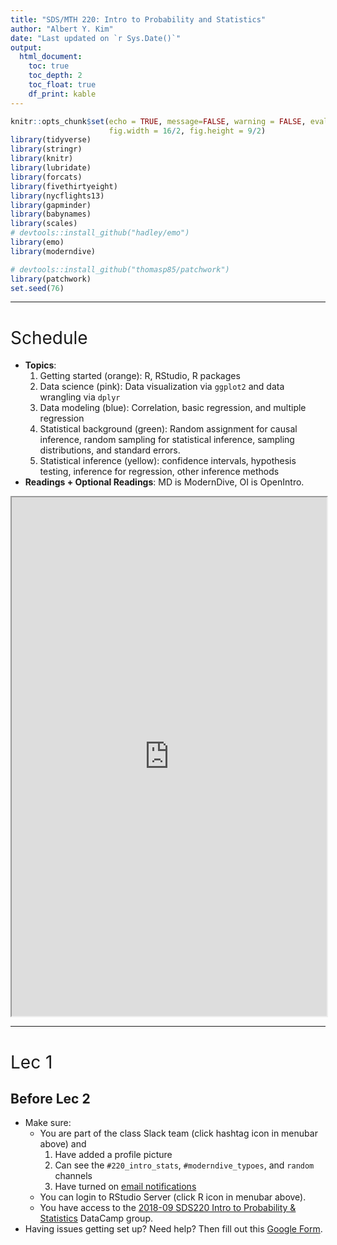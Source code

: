 ```yaml
---
title: "SDS/MTH 220: Intro to Probability and Statistics"
author: "Albert Y. Kim"
date: "Last updated on `r Sys.Date()`"
output:
  html_document:
    toc: true
    toc_depth: 2
    toc_float: true
    df_print: kable
---
```


<style>
h1{font-weight: 400;}
</style>

```r
knitr::opts_chunk$set(echo = TRUE, message=FALSE, warning = FALSE, eval=FALSE, 
                      fig.width = 16/2, fig.height = 9/2)
library(tidyverse)
library(stringr)
library(knitr)
library(lubridate)
library(forcats)
library(fivethirtyeight)
library(nycflights13)
library(gapminder)
library(babynames)
library(scales)
# devtools::install_github("hadley/emo")
library(emo)
library(moderndive)

# devtools::install_github("thomasp85/patchwork")
library(patchwork)
set.seed(76)
```
<style>
h1{font-weight: 400;}
</style>

***

# Schedule 

* **Topics**:
    1. Getting started (orange): R, RStudio, R packages
    1. Data science (pink): Data visualization via `ggplot2` and data wrangling via `dplyr`
    1. Data modeling (blue): Correlation, basic regression, and multiple regression
    1. Statistical background (green): Random assignment for causal inference, random sampling for statistical inference, sampling distributions, and standard errors. 
    1. Statistical inference (yellow): confidence intervals, hypothesis testing, inference for regression, other inference methods
* **Readings + Optional Readings**: MD is ModernDive, OI is OpenIntro.

<iframe src="https://docs.google.com/spreadsheets/d/e/2PACX-1vQM-5FVt5BKJZsfElEV19NwD2MXGgSVUfGLB7dUoD0MbCU6Dkzqx66UMxbgqMaiS6H8CP8numV5Xaf-/pubhtml?gid=1373353942&single=true&amp;widget=true&amp;headers=false" width="100%" height="830"></iframe>





***

# Lec 1

## Before Lec 2

* Make sure:
    + You are part of the class Slack team (click hashtag icon in menubar above) and 
        1. Have added a profile picture
        1. Can see the `#220_intro_stats`, `#moderndive_typoes`, and `random` channels
        1. Have turned on [email notifications](https://get.slack.help/hc/en-us/articles/201355156-Guide-to-Slack-notifications-#email-notifications){target="_blank"}
    + You can login to RStudio Server (click R icon in menubar above).
    + You have access to the [2018-09 SDS220 Intro to Probability & Statistics](https://www.datacamp.com/enterprise/2018-09-sds220-intro-to-probability-statistics){target="_blank"} DataCamp group.
* Having issues getting set up? Need help? Then fill out this [Google Form](https://docs.google.com/forms/d/e/1FAIpQLSehdLkV7PPj2_ghaHROdqb4fRCdJDv0ksDLoMw95WpPnfxzqQ/viewform){target="_blank"}.


<!--


# Lec 5.11 + Final Exam Notes

## Final Exam

**Dates/times**: 

* Time/place listed [here](https://www.amherst.edu/system/files/media/Spring%25202018%2520Final%2520Exam%2520by%2520Course_1.pdf). 
* Midterm review Wed 5/2 7:30pm in Merrill 4.
    a) Go over [practice exam](static/Midterm-III.pdf). Note:
          + No solutions will be posted as I do not have a digital copy. 
          + This was a non-cummulative "third midterm" and not a cummulative final exam; expect your final to be longer.
    b) Go over past problem sets.
    c) Any questions you may have; if possible Slack them to me in advance.
* Office hours in SMudd 208
    a) Reading week: Thurs 5/3 2:30pm-5:30pm
    a) Finals week: Mon 5/7 1pm-5pm 
* Study center drop-in hours in Merrill 300B.
    a) Reading week:
        1. Sun 4/29 8pm-9pm
        1. Mon 4/30 7pm-9pm
        1. Tues 5/1 7pm-9pm
        1. Wed 5/2 7pm-9pm
        1. Thurs 5/3 8pm-9pm
    a) Finals week:
        1. Sun 5/6 7pm-9pm
        1. Mon 5/7 7pm-9pm


**Topics**:

* Please bring:
    a) A calculator (cell phone calculators not allowed). If you do not have access to one please Slack me. 
    a) (Optional) A single 3 x 5 inch double-sided index card "cheatsheet" with your name on it. You'll be submitting these with your final exam.
* Cummulative:
    + All lectures: Lec 1.1 thru Lec 5.11
    + All problem sets, both R and written components, including PS13 posted below.
* Use your class notes as your roadmap:
    a) They summarize what’s been covered in ModernDive + SDM and emphasize tricky ideas.
    b) They point to extra material on course webpage. 
* Questions involving basic pseudocode as seen in Lec 2.9 below on available seat miles may be asked.


## A/B Testing as a two-sample test

Recall the [results](static/africa/africa.html) of the "How many countries are there in Africa?" A/B test from Lec 4.3 where we randomly primed 

* Roughly half the students with "Are there less than 14 countries in Africa?"
* Roughly half the students with "Are there more than 94 countries in Africa?"

```r
africa <- read_csv("https://rudeboybert.github.io/STAT135/static/africa/africa.csv") %>% 
  select(group, number_of_countries)
head(africa)
ggplot(africa, aes(x = group, y = number_of_countries)) +
  geom_boxplot() +
  labs(x = "Priming statement", y = "Guessed number of countries in Africa",
       title = "Effects of priming on guessed number of countries in Africa")
```

**Analysis approach 1: Regression**

```r
africa_regression <- lm(number_of_countries ~ group, data = africa)
get_regression_table(africa_regression)
```


**Analysis approach 2: Two-sample t-test**

```r
t.test(number_of_countries ~ group, data = africa)
```




***



# Problem set 13 {#PS13}

## Overview

* Assigned Tuesday 4/25, **but you will not submit it**. Solutions to be posted during reading week.
* Only written component
* Learning goals:
    1. Inference for means: confidence intervals and hypothesis testing
    1. ANOVA
    1. Two-sample inference
    
## 1. Written component {#PS13_written}

1. Exercise 20.7 on home sales (page 540). For part a), assume all conditions are met since the sample size $n=36$ is "large enough."
1. Exercise 20.24 on parking
1. Exercise 20.38 on saving gas. Assume since the sample size $n=50$ is large, we can use the standard normal $z$-curve to compute $p$-values and not the $t$-distribution.
1. Exercise 26.1 on popcorn (page 774). Skip part ~~c)~~ b) and d); do parts a) and c) where the p-value is 0.00037. 
1. Exercise 26.5 on baking yeast. Skip part c)
1. Exercise 22.28 on graduation (page 618). Skip part a)


## 1. Written component solutions {#PS13_written_solutions}

Solutions <a target="_blank" class="page-link" href="static/PS/PS13_written_solutions.pdf">`PS13_written_solutions.pdf`</a>


***



# Lec 5.10

## Previous basic regression

Recall from ModernDive Chapter 6.2.2 we saw simple regression with one categorical explanatory variable:

* $y$: Life expectancy
* $x$: Continent (categorical with Africa set as baseline)

```r
library(ggplot2)
library(dplyr)
library(gapminder)
library(moderndive)

# Wrangle data:
gapminder2007 <- gapminder %>%
  filter(year == 2007) %>% 
  select(country, continent, lifeExp, gdpPercap)

# Exploratory data analysis:
ggplot(gapminder2007, aes(x = continent, y = lifeExp)) +
  geom_boxplot() +
  labs(x = "Continent", y = "Life expectancy", title = "Fig 1: Life expectancy by continent") 

# Fit regression
lifeExp_model <- lm(lifeExp ~ continent, data = gapminder2007)
get_regression_table(lifeExp_model)
```

For Americas, Asia, Europe, and Oceania, since all four 95% confidence intervals for the "bump" in the intercept relative to the baseline group Africa **do not** contain 0, this is suggestive that all four continents have significantly higher life expectancies than Africa. 

## Goal of ANOVA

Look at the above boxplot. Keeping in mind that while the solid black lines inside the boxes represent medians and not means, what ANOVA answers is: are the mean life expectancies of the 5 continents the same or is at least one of them different?

## ANOVA table

Here we have $k=5$ groups (each being a continent) and $n = 142$ observations (each being a country in 2007). Let's generate the ANOVA table by applying the `anova()` function to our saved model in `lifeExp_model`.

```r
anova(lifeExp_model)
```
```r
# anova(lifeExp_model) %>% 
#   broom::tidy(na.rm=TRUE) %>% 
#   mutate_if(is.numeric, round, digits = 4)
```

|term      |  df|     sumsq|    meansq| statistic| p.value|
|:---------|---:|---------:|---------:|---------:|-------:|
|continent |   4| 13060.676| 3265.1691|    59.714|       0|
|Residuals | 137|  7491.177|   54.6801|          |        |

The "null distribution" is the $F$ distribution with degrees of freedom

* $df_1 = k-1 = 5-1 = 4$
* $df_2 = n-k-1 = 142-4-1 = 137$

```r
dat <- data_frame(
  x = seq(0, 60, length = 1000) ,
  F = df(x, df1 = 4, df2 = 137)
)
ggplot(data=dat, aes(x=x)) + 
  geom_polygon(aes(y=F), fill="red", alpha=0.6) + 
  labs(x = "F", y = "density", title = "Fig 2: Null distribution of F test statistic") +
  geom_vline(xintercept = 59.714)
```

You can create a similar plot using `xpf()` (similarly to the `xpnorm()` function we used before when the null distribution is normal):

```r
library(mosaic)
xpf(59.714, df1 = 4, df2 = 137)
```



***



# Lec 5.8

On using p-values vs confidence intervals

* [Psychology journal bans papers containing p-values](https://www.nature.com/news/psychology-journal-bans-p-values-1.17001) "because the statistics were too often used to support lower-quality research."
* The [American Statistical Association](https://www.nature.com/news/statisticians-issue-warning-over-misuse-of-p-values-1.19503) put out a statement advising researchers to "avoid drawing scientific conclusions or making policy decisions based on p-values alone."



***


# Problem set 12 {#PS12}

## Overview

* Assigned Wednesday 4/18, due Tuesday 4/24.
* Only written component
* Learning goals: Practice inference for regression


## 1. Written component {#PS12_written}

1. Exercise 19.24 (page 515) on educated mothers. You can skip part b)
1. Exercise 25.1 (page 718) on graduation
1. ~~Exercise 25.3 on graduation~~ Skip.
1. Exercise 25.7 on graduation
1. Exercise 25.11 on graduation
1. Exercise 25.13 on graduation
1. Exercise 25.17 on graduation
1. Exercise 25.22 on house prices. Skip part c)
1. Exercise 25.24 on second home
1. Part VI Review Exercises 42 (page 742) on Old Faithful. Skip parts e) and f)
1. Revisit the solutions to PS08 R Markdown component <a target="_blank" class="page-link" href="static/PS/PS08_solutions.html">`PS08_solutions.html`</a>
    a) Recompute by hand the 95% confidence interval for the population slope for `log10_sqft_living` [0.399, 0.980] as we did in Lec 5.7
    a) Using $\alpha=0.01$ conduct a hypothesis test for the "condition 5" row. State your conclusion using both statistical and non-statistical language.


## 1. Written component solutions {#PS12_written_solutions}

Solutions <a target="_blank" class="page-link" href="static/PS/PS12_written_solutions.pdf">`PS12_written_solutions.pdf`</a>


***




# Problem set 11 {#PS11}

## Overview

* Assigned Wednesday 4/11, due Tuesday 4/17.
* Two components:
    1. Written component: To be handed in on paper at the start of lecture; no email submissions will be accepted.
    1. Central Limit Theorem quiz component. You'll have a quiz at the start of lecture on Tuesday 4/17. 



## 1. Written component {#PS11_written}

Note SDM is the textbook Stats: Data and Models 4th edition. 

1. SDM Exercise 18.15 on confidence intervals (p.490)
1. SDM Exercise 18.16 on confidence intervals
1. SDM Exercise 19.2 on being psychic (p.512)
1. SDM Exercise 19.4 on being psychic
1. SDM Exercise 19.7 on being psychic
1. SDM Exercise 19.9 on bad medicine


## 1. Written component solutions {#PS11_written_solutions}

Solutions <a target="_blank" class="page-link" href="static/PS/PS11_written_solutions.pdf">`PS11_written_solutions.pdf`</a>


## 2. Quiz component

<center>
<iframe width="533" height="300" src="https://www.youtube.com/embed/jvoxEYmQHNM" frameborder="0" allow="autoplay; encrypted-media" allowfullscreen></iframe>
</center>

<br>

Watch the above video on the Central Limit Theorem before lecture on Tuesday 4/17. At the start of lecture, you will have a brief quiz worth one tenth of your engagement grade (thus 1% overall).

## 2. Quiz component solutions


**Question 1**: The Central Limit Theorem guarantees what?



* **The averages of samples have approximately normal distributions**. In other words, the sampling distribution of $\overline{x}$ is Normal
* **As sample size gets bigger, the distribution of averages get more normal and narrower**. In other words, as $n \longrightarrow\infty$ the sampling distribution of $\overline{x}$ will more and more ressemble a perfect normal curve AND it gets narrower i.e. the spread shrinks i.e. the standard error gets smaller. 

<center>
<img src="static/images/CLT.png" alt="Drawing" style="height: 300px;"/>
</center>

<br>

**Question 2** For the Central Limit Theorem to "work," the population distribution from which you extract the samples to compute the sample averages should be normal as well.
    + a) TRUE or FALSE
    + b) What example is used in the video? Be specific about the nature of the distribution.

FALSE. For example, say we draw samples of size $n$ from the population distribution of dragon wing-spans, which everyone knows is bimodal. Even if this population distribution of individual dragon wing-spans isn't normal, the sampling distribution of $\overline{x}$ based on samples of size $n$ will still be normal.

<center>
<img src="static/images/dragon.png" alt="Drawing" style="height: 300px;"/>
</center>

<br>


***





# Lec 5.4

"Replicable" random values. Copy the following into a scratchpad and run the following code portions individually:

```r
# Run this
sample(1:10)

# Then this
sample(1:10)

# Then this
sample(1:10)

# Note how the results are different, due randomness. Now run this:
set.seed(76)
sample(1:10)

# Then this:
set.seed(76)
sample(1:10)

# Then this. Because the seed is different, the results are different:
set.seed(79)
sample(1:10)
```

We see that if we set the seed value, we get "replicable" randomness. Pick any number you like as the seed value. For example, [76 is a favorite number of mine](http://www.macleans.ca/wp-content/uploads/2014/05/MAC21_SUBBAN_CAROUSEL.jpg). 






***






# Problem set 10 {#PS10}

## Overview

* Assigned Friday 4/6, due Tuesday 4/10.
* Two components:
    1. R Markdown component: Submit both your `PS10_FirstName_LastName.Rmd` and `PS10_FirstName_LastName.html` files on [DropBox](https://www.dropbox.com/request/1pkgPo0nUdwSC00C1l1s) by 9am.
    1. Written component: To be handed in on paper at the start of lecture; no email submissions will be accepted.
* Learning goals:
    1. Inferring about an unknown population proportion $p$ using a confidence interval centered around the sample proportion: $\widehat{p} \pm \text{MoE}$:
    1. Generalizing the in-class "simulation of the sampling distribution"
        + From what we did in class: Estimating the population proportion red $p$ in the sampling bowl using the sample proportion $\widehat{p}$ based on a sample from the shovel with $n=50$ slots (both tactile and virtual samples).
        + To a new scenario: Estimating the population mean age $\mu$ in a sack of pennies using the sample mean $\overline{x}$ based on a sampled handful of $n=50$ pennies (only virtual samples).

<center>
<img src="static/images/sampling2.jpg" alt="Drawing" style="height: 200px;"/>
<img src="static/images/left_arrow.png" alt="Drawing" style="width: 50px;"/> 
<img src="static/images/sack_of_pennies.jpg" alt="Drawing" style="height: 200px;"/>
</center>

<br>

## 1. R Markdown component {#PS10_code}

1. **Hints**:
    1. Knit the problem set once before starting and read over the HTML file first.
    1. I *highly* recommend `View()`ing all data frames in your console as you go, but remember that you cannot include `View()` code in your `.Rmd` file.
1. Download the following R Markdown template file, upload it to RStudio Server and rename it to reflect your name: <a href="static/PS/PS10_FirstName_LastName.Rmd" download>`PS10_FirstName_LastName.Rmd`</a>
1. Complete the problems in the `.Rmd` file and make sure your file knits.
1. Export the **both** these files and submit using this [DropBox](https://www.dropbox.com/request/1pkgPo0nUdwSC00C1l1s) link
    + `PS10_FirstName_LastName.Rmd`
    + `PS10_FirstName_LastName.html`


## 1. R Markdown component solutions {#PS10_code_solutions}

* HTML file of solutions <a target="_blank" class="page-link" href="static/PS/PS10_solutions.html">`PS10_solutions.html`</a>
* `.Rmd` R Markdown source file of solutions <a href="static/PS/PS10_solutions.Rmd" download>`PS10_solutions.Rmd`</a>


## 2. Written component {#PS10_written}

Note SDM is the textbook Stats: Data and Models 4th edition. 


1. SDM Exercise 17.11 on market research (p.464).
1. SDM Exercise 17.20 on M&M parts b) and c) only
1. SDM Exercise 18.2 on "How's life?" (p.488)
1. SDM Exercise 18.6 on "How's life?". Hint:

```{eval=FALSE}
library(mosaic)
xqnorm(0.975, mean = 0, sd = 1)
```


## 1. Written component solutions {#PS10_written_solutions}

Solutions <a target="_blank" class="page-link" href="static/PS/PS10_written_solutions.pdf">`PS10_written_solutions.pdf`</a>





***




# Lec 5.1 + Midterm II Notes

## Midterm II

**Admin**: 

* Extra office hours this Wednesday 4/4 3:30pm-5:15pm in SMudd 208.
* If you require special accommodations, please fill out this [Google Form](https://docs.google.com/forms/d/e/1FAIpQLScaOVK9tlj4RvIffCxsjU6Dbo48teh3bhXwudeqlqsgE695eQ/viewform) by Tuesday at 5pm. 
* Midterm review tomorrow Tue 4/3 7pm-8pm in Merrill Science 4.
    a) Go over [practice midterm](static/Midterm-II.pdf). Note:
          + No solutions will be posted as I do not have a digital copy. 
          + The midterm last semester only covered modeling, there were no questions on statistical background (the green topics in the spreadsheet above.)
    b) Go over past problem sets
    c) Any questions you may have; if possible Slack them to me in advance.

**Topics**:

* Midterm covers
    + Lectures 3.1-4.6 (blue and green topics in schedule)
    + PS06-PS09.
* Use your class notes as your roadmap:
    a) They summarize what’s been covered in ModernDive + SDM and emphasize tricky ideas.
    b) They point to extra material on course webpage. 
* While you might need to understand given code, you will not be asked to directly write fully-functioning code. I might however ask you to write pseudocode as seen in Lec 2.9 on available seat miles.






***




# Lec 4.6

Recall:

* **Accuracy** relates to "how on target are we?" In other words, is the sampling distribution for the 1000 values of $\widehat{p}$ centered at the true population proportion $p$? 
* **Precision** relates to "how consistent are we?" or "how much do our estimates vary?" In other words, what is the spread of the sampling distribution for the 1000 values of $\widehat{p}$ as quantified by the standard deviation, which in this special case is called the standard error?  

<center>
<img src="static/images/accuracy_vs_precision.png" alt="Drawing" style="width: 500px;"/>
</center>






***





# Problem set 9 {#PS09}

## Overview

* Assigned Wed 3/28, due Tuesday 4/3
* Only one component:
    1. Written component: To be handed in on paper at the start of lecture; no email submissions will be accepted.
* Learning goals:
    1. Think about bias, random sampling, observational studies and random assignment for designed experiments. 
    1. Study the normal distribution

## 1. Written component {#PS09_written}

Note SDM is the textbook Stats: Data and Models 4th edition.

1. SDM Exercise 11.8 on Satisfactory satisfaction samples (p.314)
1. SDM Exercise 11.18 on social life. Questions are listed at the end of Exercise 11.16; do parts a), b), d), e), f), g)
1. SDM Exercise 12.2 on E-commerce (p.336)
1. SDM Exercise 12.20 on honesty
1. SDM Exercise 12.22 on vitamin B12. Questions are listed just before Exercise 12.21.
1. SDM Exercise 12.24 on insomnia. Questions are listed just before Exercise 12.21.
1. SDM Exercise 12.30 on greyhounds. Questions are listed just before Exercise 12.21.
1. SDM Exercise 5.2 on Mensa (p.134)
1. SDM Exercise 5.8 on IQ
    + Part a) is asking you to draw the normal curve and fill in the areas like on p.122
    + Hint: You can use the `xpnorm()` function from the `mosaic` package we saw in Lec 4.4 to verify your answers.
1. SDM Exercise 5.18 on Checkup
1. SDM Exercise 5.42 on Customer database
1. SDM Exercise 5.46 on IQ. Hint: In the `mosaic` package:
    + `xpnorm()` takes as input an `x` value and returns the proportion of the area of the normal curve on either side of `x`
    + `xqnorm()` does the reverse. It takes as input as desired proportion of the area of the normal curve and returns the `x` value


## 1. Written component solutions {#PS09_written_solutions}

Solutions <a target="_blank" class="page-link" href="static/PS/PS09_written_solutions.pdf">`PS09_written_solutions.pdf`</a>



***



# Lec 4.4

Interactive [Shiny app](https://www.datacamp.com/courses/building-web-applications-in-r-with-shiny) on Normal Distributions, in particular sliders to vary the orange normal curve's

1. mean $\mu$ i.e. center
1. standard deviation $\sigma$ i.e. spread

<center>
<a target="_blank" href="https://beta.rstudioconnect.com/connect/#/apps/3408/"><img src="static/images/normal_distribution.png" title="Normal distribution" width="600"/></a>
</center>





***


# Lec 4.3

* "Number of countries in Africa" results to be posted [here](static/africa/africa.html)
* [Google Form](https://docs.google.com/forms/d/e/1FAIpQLSfiA4RBXFupeaKs6cZ0yQDCGqkC4EsHR9jSvC7QyMpar-Mgew/viewform) to enter in sampling exercise data from today. 






***




# Lec 4.2

How Facebook makes [$100 million a day](http://www.adweek.com/digital/facebook-raked-in-9-16-billion-in-ad-revenue-in-the-second-quarter-of-2017/) (based on 2017 2nd quarter results):

1. [Split testing](https://www.facebook.com/business/help/1738164643098669), in particular the:
    + The video
    + "How split testing works" bullet points
1. From this [additional page](https://www.facebook.com/business/news/optimize-your-ads-with-split-testing), consider this image:

<center>
<img src="https://scontent.fbed1-2.fna.fbcdn.net/v/t39.2365-6/16781172_1889071008003422_7487644975081979904_n.gif?_nc_cat=0&oh=766bdf6ed3179016603380781a2e1d25&oe=5B31AA0B" alt="Drawing" style="width: 600px;"/>
</center>





***






# Problem set 8 {#PS08}

## Overview

* Assigned Tuesday 3/20, due Tuesday 3/27
* ~~Three~~ Two components: 
    1. R Markdown component: Submit **both** your `PS08_FirstName_LastName.Rmd` and `PS08_FirstName_LastName.html` files on [DropBox](https://www.dropbox.com/request/MzWcOGVIArEMCLpAZSgp) by 9am.
    1. Netflix "Black Mirror" quiz component. You'll have a quiz at the start of lecture on Tuesday 3/27. 
    1. ~~Written component~~ No written component this week. 
* Learning goals: Wrap up multiple regression.



## 1. R Markdown component {#PS08_code}

1. **Do this first!** Run the following line of code in your console to update 
the moderndive package to the latest [development version](https://github.com/moderndive/moderndive): `devtools::install_github("moderndive/moderndive")`
1. Download the following R Markdown template file, upload it to RStudio Server and rename it to reflect your name: <a href="static/PS/PS08_FirstName_LastName.Rmd" download>`PS08_FirstName_LastName.Rmd`</a>
1. **Do this first before editing the `.Rmd` file!**: Knit the file once and read over the questions first.
1. Complete the problems in the `.Rmd` file and make sure your file knits. If you are having trouble "knitting" your document, before asking for help, see if one of these [6 fixes](https://docs.google.com/document/d/1P7IyZ4On9OlrCOhygFxjC7XhQqyw8OludwChz-uFd_o/) work. In my experience, these fixes cover 90% of "knitting" errors.
1. Export the **both** these files and submit using this [DropBox](https://www.dropbox.com/request/MzWcOGVIArEMCLpAZSgp) link
    + `PS08_FirstName_LastName.Rmd`
    + `PS08_FirstName_LastName.html`


## 1. R Markdown component solutions {#PS08_code_solutions}

* HTML file of solutions <a target="_blank" class="page-link" href="static/PS/PS08_solutions.html">`PS08_solutions.html`</a>
* `.Rmd` R Markdown source file of solutions <a href="static/PS/PS08_solutions.Rmd" download>`PS08_solutions.Rmd`</a>


## 2. Quiz component

<center>
<img src="static/images/hang_the_dj.png" alt="Drawing" style="width: 400px;"/>
</center>

<br>

Watch Netflix -> Black Mirror -> Season 4 -> Episode 4 "Hang the DJ" (about 51 minutes) before lecture on Tuesday 3/27. At the start of lecture, you will have a brief quiz worth one tenth of your engagement grade (thus 1% overall). Note, if you are uncomfortable watching sexually explicit scenes and would rather skip them, they occur at:

1. 15:10 - 16:32
1. 22:02 - 22:29
1. 24:46 - 24:53
1. 42:19 - 43:09

I encourage you to watch with your classmates! If you do not have access to Netflix please complete this [Google Form](https://docs.google.com/forms/d/e/1FAIpQLSdjU-zorD6vvl8IG0v-cKgGyfPfLCx3gNu_H0ZK9Ip2OE-SXw/viewform) by Thursday March 3/22 5pm. 




***




# Lec 4.1

**First scenario**: A doctor goes over medical records and finds that individuals who sleep with their shoes on tend to wake up with headaches. Does sleeping with your shoes on cause you to get a headache?

<center>
<img src="static/images/shoes.jpg" alt="Drawing" style="width: 300px;"/> 
<img src="static/images/left_arrow.png" alt="Drawing" style="width: 50px;"/> 
<img src="static/images/headache.jpg" alt="Drawing" style="width: 300px;"/>
</center>

<br>

**Other scenarios**:

1. You look at income data and find that individuals with more years of
education, in particular a college degree, tend to also have higher earnings.
Does college cause indivivuals to have higher earnings?
1. You look at the annual income of all Middlebury College faculty and find that
those faculty who identify as female tend to earn less than those who identify
as male. Does being female cause faculty to earn less than males at Middlebury?
1. You look at health records data and find that those individuals who take
multivitamins daily tend to be in better health. Do multivitamins cause better
health?



***





# Problem set 7 {#PS07}

## Overview

* Assigned Wednesday 3/7, due Tuesday 3/20 (after break)
* Three components: Two required and one optional
    1. R Markdown component: Submit **both** your `PS07_FirstName_LastName.Rmd` and `PS07_FirstName_LastName.html` files on [DropBox](https://www.dropbox.com/request/sZ1Nr8nrB1hocMchWVKG) by 9am.
    1. Written component: To be handed in on paper at the start of lecture; no email submissions will be accepted.
    1. **Optional**: DataCamp component.
* Learning goals:
    1. Basic regression with a categorical explanatory variable
    1. Starting multiple regression questions
    1. Unpacking hate crime occurrence in the US; extending on [Problem Set 02](#PS02)
* Hints:
    1. If you are having trouble "knitting" your document, before asking for help, see if one of these [6 fixes](https://docs.google.com/document/d/1P7IyZ4On9OlrCOhygFxjC7XhQqyw8OludwChz-uFd_o/) work. In my experience, these fixes cover 90% of "knitting" errors.



## 1. R Markdown component {#PS07_code}

1. Download the following R Markdown template file, upload it to RStudio Server and rename it to reflect your name: <a href="static/PS/PS07_FirstName_LastName.Rmd" download>`PS07_FirstName_LastName.Rmd`</a>
1. Complete the problems in the `.Rmd` file and make sure your file knits.
1. Export the **both** these files and submit using this [DropBox](https://www.dropbox.com/request/sZ1Nr8nrB1hocMchWVKG) link
    + `PS07_FirstName_LastName.Rmd`
    + `PS07_FirstName_LastName.html`
1. You should see the following confirmation screen:
<center>
<img src="static/images/confirmation.png" alt="Drawing" style="width: 400px;"/>
</center>



## 1. R Markdown component solutions {#PS07_code_solutions}

* HTML file of solutions <a target="_blank" class="page-link" href="static/PS/PS07_solutions.html">`PS07_solutions.html`</a>
* `.Rmd` R Markdown source file of solutions <a href="static/PS/PS07_solutions.Rmd" download>`PS07_solutions.Rmd`</a>



## 2. Written component {#PS07_written}

Note SDM is the textbook Stats: Data and Models 4th edition.

1. SDM Exercise 28.2 on candy sales (p.838)
1. SDM Exercise 28.4 on movie profits
1. SDM Exercise 28.12 more interpretations
1. SDM Exercise 28.14 parts a) and c) on Scottish hill races
1. SDM Exercise 28.20 parts a) and b) on GPA and SAT's


## 2. Written component solutions {#PS07_written_solutions}

Solutions <a target="_blank" class="page-link" href="static/PS/PS07_written_solutions.pdf">`PS07_written_solutions.pdf`</a>


## 3. Optional: DataCamp component

This week's DataCamp course [Multiple and Logistic Regression](https://www.datacamp.com/courses/multiple-and-logistic-regression) is **optional**. If you would like:

1. Another perspective on the same material we are learning, I recommend you in particular watch the videos.
1. More practice coding, I recommend you in particular go over the coding exercises.

Login to DataCamp, in the top navbar click Groups -> STAT/MATH 135 ... -> My Assignments -> 3 newly listed chapters:

1. Parallel slopes
1. Evaluating and extending parallel slopes model
1. Multiple Regression



***



# Lec 3.7

In ModernDive 7.2, we'll be modeling

* $y$ outcome variable teaching score
* Explantory variables:
    + $x_1$: numerical variable age
    + $x_2$: categorical (in this case binary) variable gender

but using two approaches:

1. ModernDive 7.2.2: Parallel slopes model
1. ModernDive 7.2.3: Interaction model


```r
load(url("http://www.openintro.org/stat/data/evals.RData"))
evals <- evals %>%
  select(score, age, gender)

coeff <- lm(score ~ age + gender, data = evals) %>% 
  coef() %>%
  as.numeric()
slopes <- evals %>%
  group_by(gender) %>%
  summarise(min = min(age), max = max(age)) %>%
  mutate(intercept = coeff[1]) %>%
  mutate(intercept = ifelse(gender == "male", intercept + coeff[3], intercept)) %>%
  gather(point, age, -c(gender, intercept)) %>%
  mutate(y_hat = intercept + age * coeff[2])

set.seed(76)
p1 <- ggplot(evals, aes(x = age, y = score, col = gender)) +
  geom_jitter(alpha = 0.3) +
  labs(x = "Age", y = "Teaching Score", color = "Gender", title = "Fig 7.5: Parallel slopes model") +
  geom_line(data = slopes, aes(y = y_hat), size = 1) + 
  theme(legend.position="none")

set.seed(76)
p2 <- ggplot(evals, aes(x = age, y = score, col = gender)) +
  geom_jitter(alpha = 0.3) +
  labs(x = "Age", y = "Teaching Score", color = "Gender", title = "Fig 7.4: Interaction model") +
  geom_smooth(method = "lm", se = FALSE)
p1 + p2 #+ plot_layout(nrow = 1, widths = c(15, 16))
```



***



# Lec 3.6

**Midterm I Question 4.b)** Both the following plots show the relationship between life expectancy and GDP per
capita in 2007 in the `gapminder` data, but the right one has GDP per capita (USD) on the x-axis on a $\log10$-scale using `scale_x_log10()`. Thus:

* Left plot: the white grid lines on the x-axis denote **additive** differences of $+10000$ 
* Right plot: the white grid lines on the x-axis denote **multiplicative** differences of $\times 10$

```r
gapminder2007 <- gapminder %>% 
  filter(year == 2007)

# Simple plot -------------------------------------------------------------
base <- ggplot(gapminder2007, aes(x = gdpPercap, y = lifeExp, col = continent, size = pop)) + 
  geom_point() + 
  labs(
    y = "Life expectancy (years)", 
    color = "Continent", size = "Population"
  ) +
  theme(legend.position="none", panel.grid.minor = element_blank())
  
p1 <- base +
  labs(x = "GDP per capita", title = "Regular x-axis") +
  scale_x_continuous(labels = scales::dollar_format())
p2 <- base +
  labs(x = "GDP per capita (log-scale)", title = "log10 x-axis") + 
  scale_x_log10(breaks = c(100, 1000, 10000, 100000), limits = c(NA, 10^5), labels = scales::dollar_format())
p1 + p2
```


**Midterm I Question 5.f)** Counterexample. Both these datasets have 11 values and the same quartiles as Nashville (32K, 60K, and 100K), but have different proportions greater than 80K:

```r
data_frame(
  data1 = c(16, 17, 32, 33, 54, 60, 61, 62, NA, NA, 100, 110, 115),
  data2 = c(16, 17, 32, 33, 54, 60, NA, NA, 98, 99, 100, 110, 115)
) %>% 
  t() %>% kable()
```

| Dataset    |   |   |  |   |   |   |   |   |   |   |  |    |    |
|:-----|--:|--:|--:|--:|--:|--:|--:|--:|--:|--:|---:|---:|---:|
|Data 1 | 16| 17| **32** | 33| 54| **60**| 61| 62| | | **100**| 110| 115|
|Data 2 | 16| 17| **32** | 33| 54| **60**| | | 98| 99| **100**| 110| 115|



***



# Problem set 6 {#PS06}

## Overview

* Assigned Wednesday 2/28, due Tuesday 3/6
* Three components: Two required and one optional
    1. R Markdown component: Submit **both** your `PS06_FirstName_LastName.Rmd` and `PS06_FirstName_LastName.html` files on [DropBox](https://www.dropbox.com/request/DBiehQ87zY8GQrdrxYRh) by 9am.
    1. Written component: To be handed in on paper at the start of lecture; no email submissions will be accepted.
    1. **Optional**: DataCamp component.
* Learning goals:
    1. Baby's first regression in R.
    1. Interpreting regression.
* Hints:
    1. It's best to knit your `.Rmd` file early and knit often, so that you can catch errors early.
    1. If you are having trouble "knitting" your document, before asking for help, see if one of these [6 fixes](https://docs.google.com/document/d/1P7IyZ4On9OlrCOhygFxjC7XhQqyw8OludwChz-uFd_o/) work. In my experience, these fixes cover 90% of "knitting" errors.



## 1. R Markdown component {#PS06_code}

1. Download the following R Markdown template file, upload it to RStudio Server and rename it to reflect your name: <a href="static/PS/PS06_FirstName_LastName.Rmd" download>`PS06_FirstName_LastName.Rmd`</a>
1. Complete the problems in the `.Rmd` file and make sure your file knits.
1. Export the **both** these files and submit using this [DropBox](https://www.dropbox.com/request/DBiehQ87zY8GQrdrxYRh) link
    + `PS06_FirstName_LastName.Rmd`
    + `PS06_FirstName_LastName.html`
1. You should see the following confirmation screen:
<center>
<img src="static/images/confirmation.png" alt="Drawing" style="width: 400px;"/>
</center>


## 1. R Markdown component solutions {#PS06_code_solutions}

* HTML file of solutions <a target="_blank" class="page-link" href="static/PS/PS06_solutions.html">`PS06_solutions.html`</a>
* `.Rmd` R Markdown source file of solutions <a href="static/PS/PS06_solutions.Rmd" download>`PS06_solutions.Rmd`</a>


## 2. Written component {#PS06_written}

Note SDM is the textbook Stats: Data and Models 4th edition.

1. Read ModernDive 6.3.3 and answer this question: the "best-fitting" regression line is "best" in that it minimizes what?
1. SDM Exercise 7.16 on engine size (p.207)
1. SDM Exercise 7.18 on engine size
1. SDM Exercise 7.20 on engine size
1. SDM Exercise 7.42 on roller coasters
1. SDM Exercise 7.58 parts b) and c) on wildfires
1. SDM Exercise 8.12 on cell phones (p.238)
1. SDM Exercise 8.36 on marriage age parts b)-d)


## 2. Written component solutions {#PS06_written_solutions}

Solutions <a target="_blank" class="page-link" href="static/PS/PS06_written_solutions.pdf">`PS06_written_solutions.pdf`</a>


## 3. Optional: DataCamp component

This week's DataCamp course [Correlation and Regression](https://www.datacamp.com/courses/correlation-and-regression) is **optional**. If you would like:

1. Another perspective on the same material we are learning, I recommend you in particular watch the videos.
1. More practice coding, I recommend you in particular go over the coding exercises.

Login to DataCamp, in the top navbar click Groups -> STAT/MATH 135 ... -> My Assignments -> 4 newly listed chapters:

1. Correlation and Regression: Visualizing two variables
1. Correlation and Regression: Correlation
1. Correlation and Regression: Simple linear regression
1. Correlation and Regression: Interpreting regression models





***



# Problem set 5 {#PS05}

## Overview

* Assigned Tuesday 2/20, due Tuesday 2/27
* Two components:
    1. Google Form component: Fill out this [Google Form](https://docs.google.com/forms/d/e/1FAIpQLSc_Hlq6V3vVet6kadmQTaKGvi-BafuXC2rqbx_qu5JzPihnFA/viewform) with what you thought were the 2-3 most salient differences between the male and female StitchFix "style guide" quizzes. 
    1. R Markdown component: Submit your `PS05_FirstName_LastName.Rmd` file (not the `PS05_FirstName_LastName.html` file) on [DropBox](https://www.dropbox.com/request/K99L914qvbBW6b6kOey3) by 9am; no submissions will be accepted after 9am. In the outside chance there is a problem with the DropBox link, Slack direct message me your problem set before 9am. 
* Learning goals:
    1. Shorter problem set for you to get used to working in RMarkdown.
    1. More practice data wrangling.
    1. Start thinking of modeling an outcome variable in terms of "input" explanatory/predictor variables.
* Hints:
    1. For any data wrangling exercises, I highly suggest you write out the *pseudocode* first, as we did in Lec 2.9 in the "available seat miles" exercise.
    1. It's best to knit your `.Rmd` file early and knit often, so that you can catch errors early.
    1. If you are having trouble "knitting" your document, before asking for help, see if one of these [6 fixes](https://docs.google.com/document/d/1P7IyZ4On9OlrCOhygFxjC7XhQqyw8OludwChz-uFd_o/) work. In my experience, these fixes cover 90% of "knitting" errors.
    1. Do not spin your wheels! I **highly** recommend you allow yourself enough time to come to office hours and/or drop-in center hours on Monday in case you get stuck not being able to Knit. 


## 1. Google Form component

1. Read the following article on [StitchFix](https://fashionista.com/2018/01/katrina-lake-stitch-fix)
1. Watch the following video:  
<center><a href="http://abcnews.go.com/Lifestyle/clothing-box-services-stitch-fix-wantable-dia/story?id=49794347">
<img border="0" alt="GMA" src="static/images/GMA.png" width="600">
</a>
</center>   
1. Go to [StitchFix](https://www.stitchfix.com/) -> Select your (binary) gender -> Complete the "style guide" quiz. If you would rather not use your own email, copy and paste a temporary email from <https://www.tempmailaddress.com/>.
1. Logout of StitchFix, create a new account using a different email, and repeat the above steps but for the *opposite gender* than the one you selected.
1. In this [Google Form](https://docs.google.com/forms/d/e/1FAIpQLSc_Hlq6V3vVet6kadmQTaKGvi-BafuXC2rqbx_qu5JzPihnFA/viewform), note what you feel are the 2-3 most salient differences between the "style guide" quiz for men and for women. 


## 2. R Markdown component {#PS05_code}

1. Download the following R Markdown template file, upload it to RStudio Server and rename it to reflect your name: <a href="static/PS/PS05_FirstName_LastName.Rmd" download>`PS05_FirstName_LastName.Rmd`</a>
1. Complete the problems in the `.Rmd` file and make sure your file knits.
1. Export the file `PS05_FirstName_LastName.Rmd` to your computer (not the `PS05_FirstName_LastName.html` file) and submit it using this [DropBox](https://www.dropbox.com/request/K99L914qvbBW6b6kOey3) link.


## 2. R Markdown component solutions {#PS05_code_solutions}

* HTML file of solutions <a target="_blank" class="page-link" href="static/PS/PS05_solutions.html">`PS05_solutions.html`</a>
* `.Rmd` R Markdown source file of solutions <a href="static/PS/PS05_solutions.Rmd" download>`PS05_solutions.Rmd`</a>



***



# Lec 3.1 + Midterm I Notes

## Midterm I

**Admin**: 

* Extra office hours this Wednesday 2/21 in SMudd 208 4:30-6:30.
* If you require special accommodations, please fill out this [Google Form](https://docs.google.com/forms/d/e/1FAIpQLSdqbXFb25j_FUFK95sC6sHyBbyxqQKmA2nRHO35L34rYE-q7g/viewform) by Tuesday at 5pm. 
* Midterm review tomorrow 7pm Merrill Science 4
    a) Go over [practice midterm](static/Midterm-I.pdf). Skip Q3.
    b) Any questions you may have; if possible Slack them to me in advance.

**Topics**:

* Midterm covers Lectures 1.1-2.9 (Orange and pink topics in schedule) & PS01-PS04.
* Use your class notes as your roadmap:
    a) They summarize what’s been covered in ModernDive and emphasize tricky ideas.
    b) They point to extra material on course webpage below. 
* While you might need to understand given code, you will not be asked to directly write fully-functioning code. I might however ask you to write pseudocode as seen in Lec 2.9 on available seat miles.

## R Markdown

1. First, change RStudio default configurations:
    a) Go to RStudio menu bar -> Tools -> Global Options... -> R Markdown
    a) Uncheck box next to "Show output inline for all R Markdown Documents"
1. Second, create a new R Markdown `.Rmd` file and "Knit" it.
    a) Go to RStudio menu bar -> File -> New File -> R Markdown -> Set Title to "testing". A file `testing.Rmd` should show up.
    a) Click the arrow next to "Knit" -> "Knit to HTML" -> Save as "testing". An HTML (webpage) should pop up; you may need to disable your browser's pop-up blocker.


***


# Lec 2.9

## In-class data wrangling exercise

**Note**: This is a bit harder than what will be expected of you in this course,
but it is a nice all-encompassing and real example.

1. Run the starter code below to view the data frame of interest for today. (Note `joins` are not a required topic in this class; if you're still interested in learning how to join two datasets, read the optional [ModernDive Section 5.8](https://moderndive.github.io/moderndive_book/5-wrangling.html#joins).)
1. In groups of 2-3 sketch out the steps on the board to wrangle out a data frame of the [available seat miles](https://en.wikipedia.org/wiki/Available_seat_miles) for each airline in 2013 in descending order. Available seat miles is a measure of airline capacity.

**Hints**:

1. Take a close look at the data at your disposal in `View(flights_plus)`.
1. Sketch out what your end goal is roughly going to look like and then fill in all steps in between. This way you won't confuse *what* you are trying to do (the algorithm) with *how* you are going to do it (writing code). 
1. Recall the 5 main verbs (5MV) for data wrangling we've seen so far:
    a) `filter()` rows
    a) `summarize()` many values to one using a summary statistic function like `mean()`, `median()`, etc.
    a) `group_by()` to add grouping meta-data
    a) `mutate()` existing variables to create new ones
    a) `arrange()` the rows of a data frame in order of one of the variables
    a) Extra: `select()` specific columns (i.e. variables) of your dataset.

**Starter Code**:

```r
library(dplyr)
library(nycflights13)
# Don't worry if you don't fully understand what's going on here.
flights_plus <- flights %>% 
  left_join(planes, by = "tailnum") %>% 
  rename(year = year.x, year_manufactured = year.y) %>% 
  left_join(airlines, by = "carrier") %>% 
  filter(!is.na(seats))
View(flights_plus)
```

## Quick Solutions

Based on the pseudocode we wrote in class:

```r
flights_plus %>% 
  filter(year == 2013) %>% 
  select(name, seats, distance) %>% 
  mutate(flight_ASM = seats * distance) %>% 
  group_by(name) %>% 
  summarize(total_ASM = sum(flight_ASM)) %>% 
  arrange(desc(total_ASM))
```
```r
flights_plus <- flights %>% 
  left_join(planes, by = "tailnum") %>% 
  rename(year = year.x, year_manufactured = year.y) %>% 
  left_join(airlines, by = "carrier") %>% 
  filter(!is.na(seats))

flights_plus %>% 
  filter(year == 2013) %>% 
  select(name, seats, distance) %>% 
  mutate(flight_ASM = seats * distance) %>% 
  group_by(name) %>% 
  summarize(total_ASM = sum(flight_ASM)) %>% 
  arrange(desc(total_ASM))
```

## Detailed Solutions

First, let's keep only the rows and variables we're interested in. This allows us to spend less mental energy looking at the data since we've eliminated all rows and columns we don't need. Note however since we only had 2013 flights to begin with, the `filter(year == 2013)` was not actually necessary.

```r
flights_plus %>%
  filter(year == 2013) %>%
  select(name, seats, distance)
```
```r
flights_plus %>%
  filter(year == 2013) %>%
  select(name, seats, distance) %>% 
  print()
```

Let's calculate on each individual flight's available seat miles and save this in a variable `flight_ASM`. Notice how there are still `nrow(flights_plus) %>% comma()` rows in the resulting data frame, one for each flight:

```r
flights_plus %>%
  filter(year == 2013) %>%
  select(name, seats, distance) %>%
  mutate(flight_ASM = seats * distance)
```
```r
flights_plus %>%
  filter(year == 2013) %>%
  select(name, seats, distance) %>%
  mutate(flight_ASM = seats * distance) %>% 
  print()
```


Now let's add grouping structure "meta-data". Note the `Groups: name [16]` meta-data at the top of the data frame output indicating that the rows are grouped by `name` of which there are 16 possible values (one for each carrier). Also note that the data has not changed, we still have `nrow(flights_plus) %>% comma()` rows: 

```r
flights_plus %>%
  filter(year == 2013) %>%
  select(name, seats, distance) %>%
  mutate(flight_ASM = seats * distance) %>%
  group_by(name)
```
```r
flights_plus %>%
  filter(year == 2013) %>%
  select(name, seats, distance) %>%
  mutate(flight_ASM = seats * distance) %>%
  group_by(name) %>% 
  print()
```

Let's now `summarize()` each group by using the `sum()` function. We now only have 16 rows, one for each carrier: 

```r
flights_plus %>%
  filter(year == 2013) %>%
  select(name, seats, distance) %>%
  mutate(flight_ASM = seats * distance) %>%
  group_by(name) %>%
  summarize(total_ASM = sum(flight_ASM))
```
```r
flights_plus %>%
  filter(year == 2013) %>%
  select(name, seats, distance) %>%
  mutate(flight_ASM = seats * distance) %>%
  group_by(name) %>%
  summarize(total_ASM = sum(flight_ASM)) %>% 
  print()
```

And finally, `arrange()` in `desc`ending order of `total_ASM`:

```r
flights_plus %>%
  filter(year == 2013) %>%
  select(name, seats, distance) %>%
  mutate(flight_ASM = seats * distance) %>%
  group_by(name) %>%
  summarize(total_ASM = sum(flight_ASM)) %>%
  arrange(desc(total_ASM))
```
```r
flights_plus %>%
  filter(year == 2013) %>%
  select(name, seats, distance) %>%
  mutate(flight_ASM = seats * distance) %>%
  group_by(name) %>%
  summarize(total_ASM = sum(flight_ASM)) %>%
  arrange(desc(total_ASM)) %>% 
  print()
```

***

# Lec 2.8

Baby names trend analysis:

<center><a target="_blank" href="https://beta.rstudioconnect.com/connect/#/apps/3275/"><img src="static/images/babynames.png" title="Baby names trend analysis" width="600"/></a></center>


***


# Problem set 4 {#PS04}

## Overview

* Assigned Tuesday 2/13, due Tuesday 2/20
* Three components:
    1. DataCamp: Due at 9am. Two chapters and a feedback survey.
    1. Written component: To be handed in on paper at the start of lecture; no email submissions will be accepted.
    1. Code component: Due on [DropBox](https://www.dropbox.com/request/ExSvsgvFXpzT5uVyQnGw) at 9am; no submissions will be accepted after 9am. In the outside chance there is a problem with the DropBox link, Slack direct message me your problem set before 9am. 
* Learning goals:
    1. Practice, practice, practice data wrangling.
* Hints:
    1. Coding component: Read Chapter 5 in ModernDive and complete the DataCamp portion first, then do the coding component. In particular the new Subsection 5.5.1 on `group_by()` more than one variable. 
    1. Coding component: Sketch out your "algorithm" on paper first and only then start coding, just as we did in the in-class exercise for Lec 2.9 involving available seat miles. 
    1. DataCamp: We've seen one way to add a title is to add a `labs(title = "TITLE TEXT")` layer to a plot. A second way to add a `+ ggtitle("TITLE TEXT")` layer to a plot

## 1. DataCamp

1. Login to DataCamp, in the top navbar click Groups -> STAT/MATH 135 ... -> My Assignments -> Complete the 2 newly listed chapters:
    a) Introduction to the Tidyverse: Grouping and summarizing (do this one first)
    b) Introduction to the Tidyverse: Types of visualizations
2. After you're done the above, fill out this [Feedback Survey](https://docs.google.com/forms/d/e/1FAIpQLSc2mJ7ByrRQdZHbRvcFZ2C19LJsFQOH2Z-pLwMu-WQpxyboAw/viewform) on the "Introduction to the Tidyverse" DataCamp courses from PS03 and PS04, comparing them to the "Intro to R" and "Intermediate R" DataCamp courses from PS01 and PS02.


## 2. Written component {#PS04_written}

First, read the following links to get an idea of the context of the datasets you'll work with in the code component.

* FiveThirtyEight: [The Most Common Unisex Names In America: Is Yours One Of Them?](https://fivethirtyeight.com/features/there-are-922-unisex-names-in-america-is-yours-one-of-them/)
* FiveThirtyEight: [How to Tell Someone’s Age When All You Know Is Her Name](https://fivethirtyeight.com/features/how-to-tell-someones-age-when-all-you-know-is-her-name/)

Then answer the following questions, some of which will require you to complete the coding component below:

* Question 1: Babynames
    a) What makes a name "unisex" according to 538's definition?
    a) In the "How to Tell Someone’s Age When All You Know Is Her Name" article, the Figure "Median Ages for Males with the 25 Most Common Names" involves 25 instances of a) <u>&nbsp;&nbsp;&nbsp;&nbsp;&nbsp;&nbsp;&nbsp;&nbsp;&nbsp;&nbsp;&nbsp;&nbsp;&nbsp;&nbsp;&nbsp;</u> (a graphic we've seen in class) but each without the b) <u>&nbsp;&nbsp;&nbsp;&nbsp;&nbsp;&nbsp;&nbsp;&nbsp;&nbsp;&nbsp;&nbsp;&nbsp;&nbsp;&nbsp;&nbsp;</u>. What are a) and b)?
    a) In the "How to Tell Someone’s Age When All You Know Is Her Name" article, consider the names in the Figure "Youngest Male Names". Which name has the largest spread (i.e. variation) in age? Compute by hand a previously seen *summary statistic* of this spread based on based on the values in this figure. In other words, you don't need to use the `babynames` dataset, rather just read off approximate values from graphics.  
    a) Repeat the above for the names in the Figure "Youngest Female Names" 


## 2. Written component solutions {#PS04_written_solutions}

* Question 1: Babynames
    a) If at least one third of babies with that name were female and at least one third of babies with that name were male. 
    a) These were 25 instances of a) boxplots without the b) whiskers.
    a) "Oliver" has the largest gap between the 25th and 75th percentile of about 2.5 years and 35 years respectively. In other words, 25% of Olivers are younger than about 2.5 years while 25% of Olivers are older than about 35 years old. A measure of spread we've seen based on these two values is the *interquartile range*, or the difference of the 3rd and 1st quartile, of 35-2.5=32.5 years. **What does this all mean?** You'll encounter a lot of both really young, and a lot of older Olivers. On the other hand, Jaydens will tend to be of similar age. 
    a) "Ella" has the largest gap between the 25th and 75th percentile of about 5 years and 55 years respectively. In other words, 25% of Ellas are younger than 5 years while 25% of Ellas are older than about 55 years old. The *interquartile range* is 55 - 5 = 50 years, a much larger spread than the Olivers! **What does this all mean?** There is even more variation, or differences, in ages in Ellas than Olivers!

## 3. Code component {#PS04_code}

* Follow the same procedure as in the [PS02 code component](#PS02_code) to create, save, and submit a `PS04_YourFirstName_YourLastName.R` scratch pad. 
* Submit using this [DropBox](https://www.dropbox.com/request/ExSvsgvFXpzT5uVyQnGw) link.
* Please note that all questions in the coding component can be answered by copying/pasting/tweaking exisiting code in ModernDive:
    + Find something similar to what you want in ModernDive.
    + Copy and paste the code that made this plot in `PS04_YourFirstName_YourLastName.R`.
    + Tweak the code to match what you want.


```r
# Name: WRITE YOUR NAME HERE
# Collaboration: INDICATE WHO YOU COLLABORATED WITH FOR THIS PROBLEM SET

# Load all necessary packages:
library(ggplot2)
library(dplyr)
library(fivethirtyeight)
library(babynames)

# Question 1 --------------------------------------------------------------
# Let's load the evals data from PS03 and View() it
load(url("http://www.openintro.org/stat/data/evals.RData"))
evals <- as_data_frame(evals)
View(evals)

# a) In PS03 -> Coding Component -> Q1.c), you created a boxplot comparing
# teaching scores between men and women. Copy/paste/tweak a data wrangling
# example in ModernDive Chapter 5 to compute the two medians in these plots
# exactly.


# b) In PS03 -> Coding Component -> Q1.d), you created a boxplot comparing
# teaching scores between men and women but this time faceted by ethnicity.
# Copy/paste/tweak a data wrangling example in ModernDive Chapter 5 to compute
# these four medians exactly in these plots exactly and arrange them in
# descending order.



# Question 2 --------------------------------------------------------------
# Let's View() the bechdel dataset from PS03 from the fivethirtyeight package
View(bechdel)

# a) In PS03 -> Coding Component -> Q2 you created a visualization that shows
# the distribution of the variable clean_test, which is the result of the
# bechdel test for each movie. Copy/paste/tweak a data wrangling example in
# ModernDive Chapter 5 to output a data frame showing the counts of movies for
# each of the 5 levels i.e. outcomes of the bechdel test.



# Question 3 --------------------------------------------------------------
# Let's View() the babynames dataset from the babynames package
View(babynames)

# Read the help file associated with this dataset to get a sense of the
# variables included:
?babynames

# a) Create a time series plot comparing the number (not percentage for now) of
# male babies born with the name from PS04 -> Written Component -> Q1.c). You'll
# need to copy/paste/tweak code from both ModernDive Chapter 3 (data
# visualization) and 5 (data wrangling) to achieve this.

# b) Create a time series plot comparing the number of female babies born with
# the name from PS04 -> Written Component -> Q1.d). You'll need to
# copy/paste/tweak code from both ModernDive Chapter 3 (data visualization) and
# 5 (data wrangling) to achieve this.

# c) Create a time series plot comparing the number of babies born with one of
# the "unisex" names from the fivethirtyeight articles for each year but making
# sure to distinguish between the sexes. There is more than one way to do this.
# You'll need to copy/paste/tweak code from both ModernDive Chapter 3 (data
# visualization) and 5 (data wrangling) to achieve this.

```


## 3. Code component solutions {#PS04_code_solutions}

Load all necessary packages:

```r
library(ggplot2)
library(dplyr)
library(fivethirtyeight)
library(babynames)
```

### Question 1

**a) Compute median teaching scores exactly**

```r
# Load evals data
load(url("http://www.openintro.org/stat/data/evals.RData"))
evals <- as_data_frame(evals)

evals %>%
  group_by(gender) %>% 
  summarize(median = median(score))

evals %>%
  group_by(gender, ethnicity) %>% 
  summarize(median = median(score)) %>% 
  arrange(desc(median))
```

These values are the values of the solid horizontal lines of the boxplots from PS03 -> coding component -> Q1.c) and d):

```r
ggplot(data = evals, mapping = aes(x = gender, y = score)) +
  labs(x = "Gender", y = "Teaching score", title = "Teaching scores at UT Austin by gender") +
  geom_boxplot()
ggplot(data = evals, mapping = aes(x = gender, y = score)) +
  labs(x = "Gender", y = "Teaching score", title = "Teaching scores at UT Austin by gender and ethnicity") +
  geom_boxplot() +
  facet_wrap(~ethnicity)
```



### Question 2

**a) Showing the counts of movies for each of the 5 levels i.e. outcomes of the bechdel test.**

All we are doing here is explicitly computing the height of the bars of the following barplot from PS03 -> coding component -> Q2:

```r
ggplot(data = bechdel, mapping = aes(x = clean_test)) +
  geom_bar() +
  labs(x = "Bechdel test result", y = "Count", title = "Bechdel test results")
```

```r
bechdel %>% 
  group_by(clean_test) %>% 
  summarize(count = n())
```


### Question 3

**a) Time series plot of males named "Oliver"** 

```r
olivers <- babynames %>% 
  filter(sex == "M", name == "Oliver")

ggplot(data = olivers, mapping = aes(x = year, y = n)) +
  geom_line() +
  labs(x = "Year", y = "Number of births", title = "Number of male Olivers born in the US")
```

Some notes:

* After a bump in the 1920's, Oliver is back in style and trending! Keep in mind we are only showing counts and thus the US population size is not incorporated in this plot. 
* We're only interested in the males, so we need to `filter`. If we left the females in, the plot would have a weird zig-zaggy shape because of all the small counts of females named Oliver. Could these be data entry errors?
* In the filter below we could've also done `filter(sex == "M" & name == "Oliver")`, or also `filter(sex == "M") %>% filter(name == "Oliver")`


**b) Time series plot of females named "Ella"**

```r
ellas <- babynames %>% 
  filter(sex == "F", name == "Ella")

ggplot(data = ellas, mapping = aes(x = year, y = n)) +
  geom_line() +
  labs(x = "Year", y = "Number of births", title = "Number of female Ellas born in the US")
```

* After a bump in the 1920's, Ella was trending up until about 2010, but now is on the decline! Keep in mind we are only showing counts and thus the US population size is not incorporated in this plot. 
* We're only interested in the females, so we need to `filter`. If we left the males in, the plot would have a weird zig-zaggy shape because of all the small counts of males named Ella. Could these be data entry errors?


**c) Time series plot of a unisex names distinguishing between sexes.** Let's focus on Rileys. Here are two ways: one with the color aesthetic the other with facets. Which do you prefer?

```r
rileys <- babynames %>% 
  filter(name == "Riley")

ggplot(data = rileys, mapping = aes(x = year, y = n, color = sex)) +
  geom_line() +
  labs(x = "Year", y = "Number of births", title = "Number of Rileys born in the US (using color)")

ggplot(data = rileys, mapping = aes(x = year, y = n)) +
  geom_line() +
  labs(x = "Year", y = "Number of births", title = "Number of Rileys born in the US (using facets)") +
  facet_wrap(~sex)
```

Note this approach is preferred to creating to entirely separate plots based on two separate `ggplot()` functions, as the above two plots ensure that both the x and y axes are on the same scale. See below: the y-axis range is different, making it harder to compare the two time series plots.

```r
female_rileys <- babynames %>% 
  filter(sex == "F", name == "Riley")
male_rileys <- babynames %>% 
  filter(sex == "M", name == "Riley")

p1 <- ggplot(data = female_rileys, mapping = aes(x = year, y = n)) +
  geom_line() +
  labs(x = "Year", y = "Number of births", title = "Number of female Rileys born in the US")

p2 <- ggplot(data = male_rileys, mapping = aes(x = year, y = n)) +
  geom_line() +
  labs(x = "Year", y = "Number of births", title = "Number of male Rileys born in the US")

p1 + p2
```




*** 



# Lec 2.7

Baby's first R Markdown report exercise. More on Tuesday 2/20. 

1. Download `Term_Project_Proposal.Rmd` from Course Webpage -> Term Project -> Section 2.3
1. Upload to RStudio Server
1. Click the "Knit" button. A webpage should pop-up. If not, you may need to disable your pop-up blocker in your browser.
1. Click on the blue "Publish" button
1. Create a new account on RPubs.com
1. Set the page's:
    + Title: testing
    + Description: testing
    + Slug (i.e. webpage URL address): testing
1. A webpage that you can share should show in your browser


***



# Lec 2.6

How to import an Excel file into R:

* Download this Excel [file](static/substrate_inhibition.xlsx)
* If you are using RStudio Server (Cloud version): upload
* In the Files panel -> click on the file -> Import dataset...
* Click on Import (bottom right)


***



# Problem set 3 {#PS03}

## Overview

* Assigned Wednesday 2/7, due Tuesday 2/13
* Three components:
    1. DataCamp: Due at 9am. Your completion of the courses will be logged automatically by DataCamp.
    1. Written component: To be handed in on paper at the start of lecture; no email submissions will be accepted.
    1. Code component: Due on [DropBox](https://www.dropbox.com/request/kIBCruttXQbqrCu0VhzO) at 9am; no submissions will be accepted after 9am. In the outside chance there is a problem with the DropBox link, Slack direct message me your problem set before 9am. 
* Learning goals:
    1. DataCamp: Gentle introduction to topics from Chapter 5 on "data wrangling", a less sinister sounding term for "data manipulation".
    1. More practice with data visualization. In particular histograms, boxplots, and barplots.


## 1. DataCamp

Login to DataCamp, in the top navbar click Groups -> STAT/MATH 135 ... -> My Assignments -> Complete the 2 newly listed chapters in this order:
  
1. Introduction to the Tidyverse: Data wrangling (do this one first)
1. Introduction to the Tidyverse: Data visualization


## 2. Written component {#PS03_written}

First, read the following links to get an idea of the context of the datasets you'll work with in the code component. After all: *numbers are numbers, but data has context.*

* [Teacher evaluations at the University of Texas Austin](https://www.openintro.org/stat/data/index.php?data=evals)
* FiveThirtyEight: [The Dollar-And-Cents Case Against Hollywood’s Exclusion of Women](https://fivethirtyeight.com/features/the-dollar-and-cents-case-against-hollywoods-exclusion-of-women/)
* FiveThirtyEight: [Dear Mona Followup: Where Do People Drink The Most Beer, Wine And Spirits?](https://fivethirtyeight.com/features/dear-mona-followup-where-do-people-drink-the-most-beer-wine-and-spirits/)

Then answer the following questions:

* Question 1: Teacher evaluations
    a) What does the variable `bty_avg` in the `evals` data set represent and how is it computed?
    a) Assuming men and women are of equal teaching ability, based on your visualizations below give an approximate numerical value of a "gender penalty" that women instructors pay on their teaching evaluation scores. This values doesn't have to be precise; just eye-ball it.
    a) Say we have four demographic groups of professors: female minorities, male minorities, female non-minorities, and male non-minorities. Rank them from lowest to highest in terms of their median teaching scores.
* Question 2: Bechdel test
    a) What is the purpose of the Bechdel test?
    a) What are the five possible outcomes of the Bechdel test?
    a) Based on your visualization, about what proportion of the $n$ = 1794 movies included in the dataset "passed" the bechdel test?
* Question 3: Drinks
    a) What is the source of the drinks data?
    a) What proportion of US alcohol servings consumption is beer?
    a) Among these three countries, what proportion of wine servings are consumed by the French?
    a) **Bonus**: Based on your visualization below, you should see a relationship between the categorical variables country and alcohol type: for each alcohol type, different countries consume them at different levels. Or put differently, for each alcohol type, the relative amount consumed depends on which country we are considering. Now say instead hypothetically that consumption was *independent* of country. Sketch out by hand what the barplot below would now look like. 


## 2. Written component solutions {#PS03_written_solutions}

* Question 1: Teacher evaluations
    a) It is the average beauty rating of an instructor based on a panel of 6 students' evaluations saved in the variables `bty_f1lower`, `bty_f1upper`, `bty_f2upper`, `bty_m1lower`, `bty_m1upper`, `bty_m2upper` in the `evals` data frame.
    a) Using the figure from Q1.c) from the coding component below, one example of a numerical "gender penalty" would be the difference in medians of about 4.3-4.1 = 0.2 points out of 5.
    a) Using the figure from Q1.d) from the coding component belows and the "eyeball test", from lowest to highest: female minorities, male minorities, and the male and female non-minorities are about the same. 
* Question 2: Bechdel test
    a) A rough metric to evaluate female representation in a movie.
    a) The outcomes form a hierarchy from lowest to highest:
        + There are at least two named women.
        + They talk to each other.
        + They talk to each other about something other than a male character.
        + Some end of difficult to classify; these are lumped in as "dubious".
    a) If you leave out the "dubious" counts, then 800/1794 = 0.4459 = 44.59%. For such a non-strict test of female representation, a little less than half!
* Question 3: Drinks
    a) World Health Organization
    a) 249/(249+158+84) = 0.507 = 50.7%, the highest of these three countries.
    a) 370/(370+195+84) = 0.570 = 57.0%, very much as one would expect.
    a) **Bonus**: 

Let's compute the total consumed for each alcohol type and then the average across the 3 countries:

```r
# load(url("https://rudeboybert.github.io/STAT135/static/PS/drinks_subset.RData"))
load("static/PS/drinks_subset.RData")
drinks_subset %>% 
  group_by(type) %>% 
  mutate(total = sum(servings), avg = round(total/3, 2)) %>% 
  kable()
drinks_subset %>% 
  group_by(type) %>% 
  mutate(avg = mean(servings)) %>% 
  ungroup() %>% 
  ggplot(mapping = aes(x=type, y=avg, fill=country)) +
  geom_col(position = "dodge") +
  labs(x = "Alcohol type", y = "Number of servings", title = "(Hypothetical) Alcohol consumption in USA, France, and UK")
```


## 3. Code component {#PS03_code}

* Follow the same procedure as in the [PS02 code component](#PS02_code) to create, save, and submit a `PS03_YourFirstName_YourLastName.R` scratch pad. 
* Submit using this [DropBox](https://www.dropbox.com/request/kIBCruttXQbqrCu0VhzO) link.
* Please note that all questions in the coding component can be answered by copying/pasting/tweaking exisiting code in ModernDive:
    + Find a similar looking plot to the one you want in ModernDive.
    + Copy and paste the code that made this plot in `PS03_YourFirstName_YourLastName.R`.
    + Tweak the code to match what you want.


```r
# Name: WRITE YOUR NAME HERE
# Collaboration: INDICATE WHO YOU COLLABORATED WITH FOR THIS PROBLEM SET

# Load all necessary packages:
library(ggplot2)
library(dplyr)
library(fivethirtyeight)

# Question 1 --------------------------------------------------------------
# Let's load the evals data from the web and View() it
load(url("http://www.openintro.org/stat/data/evals.RData"))
evals <- as_data_frame(evals)
View(evals)

# a) Visualize the distribution of the numerical variable score, which is the
# teaching score. Have the bin widths be 0.25 teaching score units.
# Do this below:

# b) Now show the same histogram as above, but for men and women separately.
# Do this below:

# c) Now compare teaching scores between men and women using a boxplot.
# Do this below:

# d) Now facet the above boxplot by teacher ethnicity.
# Do this below:


# Question 2 --------------------------------------------------------------
# Let's View() the bechdel dataset from the fivethirtyeight package
View(bechdel)

# Read the help file associated with this dataset to get a sense of the
# variables included:
?bechdel

# Create a visualization that shows the distribution of the variable clean_test,
# which is the result of the bechdel test for each movie.
# Do this below:


# Question 3 --------------------------------------------------------------
# Let's View() the drinks dataset from the fivethirtyeight package
View(drinks)

# Read the help file associated with this dataset to get a sense of the
# variables included:
?drinks

# We're going to consider a slightly modified and simplied version of this data
# in the drinks_subset data frame. Let's load the drinks_subset data from the
# web and View() it
load(url("https://rudeboybert.github.io/STAT135/static/PS/drinks_subset.RData"))
View(drinks_subset)

# Create "dodged" barplot that visualizes the distribution of the categorical
# variables type and country at the same time, where the bar colors
# represent the country.
# Do this below:

```

**Hint**: your visulization for Question 3 should look something like this, but with
the heights of the bars reflecting the true serving counts in `drinks_subset`. Here all the
heights are set to fake values of 100.

```r
drinks_subset <- drinks %>%
  filter(country %in% c("USA", "France", "United Kingdom")) %>%
  gather(type, servings, -c(country, total_litres_of_pure_alcohol)) %>%
  select(-total_litres_of_pure_alcohol) %>%
  mutate(type = str_sub(type, end = - (nchar("_servings")+1)))
drinks_subset %>%
  mutate(servings = 100) %>%
  ggplot(aes(x=type, y=servings, fill=country)) +
  geom_col(position = "dodge")
```

***




## 3. Code component solutions {#PS03_code_solutions}


Load all necessary packages:

```r
library(ggplot2)
library(dplyr)
library(fivethirtyeight)
```

### Question 1

**a) Visualize the distribution of the numerical variable score, which is the
teaching score. Have the bin widths be 0.25 teaching score units.**

```r
# Load evals data
load(url("http://www.openintro.org/stat/data/evals.RData"))
evals <- as_data_frame(evals)

ggplot(data = evals, mapping = aes(x = score)) +
  geom_histogram(binwidth = 0.25) +
  labs(x = "Teaching score", y = "Count", title = "Teaching scores at UT Austin")
```

We say this distribution is *left-skewed*: left because there is a tail to the
left and skewed because its not symmetric. Using the eye-ball test, it seems a
typical evaluation is around 4.2 out of 5. Some got 5/5, where as a few even got
around 2/5! Yikes!

**b) Now show the same histogram as above, but for men and women separately.** Easy, just add a `facet_wrap(~gender)` layer and update the title.

```r
ggplot(data = evals, mapping = aes(x = score)) +
  geom_histogram(binwidth = 0.25) +
  labs(x = "Teaching score", y = "Count", title = "Teaching scores at UT Austin by gender") +
  facet_wrap(~gender)
```

We observe that there are more male instructors, but are their teaching scores higher? It's hard to say just looking at this plot.

**c) Now compare teaching scores between men and women using a boxplot.**

```r
ggplot(data = evals, mapping = aes(x = gender, y = score)) +
  labs(x = "Gender", y = "Teaching score", title = "Teaching scores at UT Austin by gender") +
  geom_boxplot()
```

Ah! The comparison is much easier! Men had a higher median teaching evaluation score of around 4.3 whereas women had a median teaching evaluation score of 4.1. The spread (length of the boxes) seems about similar, indicating similar spread.

**d) Now facet the above boxplot by teacher ethnicity.** Easy, just add a `facet_wrap(~ethnicity)` layer and update the title:

```r
ggplot(data = evals, mapping = aes(x = gender, y = score)) +
  labs(x = "Gender", y = "Teaching score", title = "Teaching scores at UT Austin by gender and ethnicity") +
  geom_boxplot() +
  facet_wrap(~ethnicity)
```


### Question 2

**Create a visualization that shows the distribution of the variable
`clean_test`, which is the result of the bechdel test for each movie.** Since
`clean_test` is categorical, a barplot best shows its distribution. Also,
`bechdel` is NOT pre-counted, in other words it's like [Table
3.3](https://moderndive.github.io/moderndive_book/3-viz.html#geombar) in
ModernDive and not Table 3.4, and thus we need to use `geom_bar()`

```r
ggplot(data = bechdel, mapping = aes(x = clean_test)) +
  geom_bar() +
  labs(x = "Bechdel test result", y = "Count", title = "Bechdel test results")
```

### Question 3

**Create a "dodged" barplot that visualizes the distribution of the categorical variables type and country at the same time, where the bar colors represent the country.** [Figure 3.24](https://moderndive.github.io/moderndive_book/3-viz.html#using-barplots-to-compare-two-categorical-variables) is most similar to what we need. Let's set

* The categorical variable `type` be on the x-axis
* The categorical variable `country` by the fill of the bars
* The numerical variable `servings` on the y-axis
* We use `geom_col(position = "dodge")` since the counts are pre-counted and we want a "dodged" barplot i.e a side-by-side barplot. 

```r
# Load data
load(url("https://rudeboybert.github.io/STAT135/static/PS/drinks_subset.RData"))

ggplot(data = drinks_subset, mapping = aes(x=type, y=servings, fill=country)) +
  geom_col(position = "dodge") +
  labs(x = "Alcohol type", y = "Number of servings", title = "Alcohol consumption in USA, France, and UK")
```





*** 
# Lec 2.5

Say the following piecharts represent results of an election poll at time points A, B, then C. At
each time point we present the proportion of the poll respondents who say they will support one of
5 candidates: 1 through 5. Based on these 3 piecharts, answer the following questions:

1. At time point A, is candidate 5 doing better than candidate 4?
1. Did candidate 3 do better at time point B or time point C?
1. Who gained more support between time point A and time point B, candidate 2 or candidate 4?

```r
knitr::include_graphics("static/images/piecharts.png")
```

Now answer these questions using barplots. Much easier as you can compare the 5 *levels* of 
the categorical variable "candidate" (1 through 5) using imaginary horizontal lines:

```r
knitr::include_graphics("static/images/barplots.png")
```

1. At time point A, is candidate 5 did better than candidate 4.
1. Did candidate 3 (green) did better at time point C.
1. Between time point A and time point B, candidate 2 (blue) increased where as candidate 4 (green) decreased.



***



# Lec 2.4

```r
library(ggplot2)
library(dplyr)
example <- data_frame(
  values = c(1, 3, 5, 6, 7, 8, 9, 12, 13, 14, 15, 30)
)
```

Say we want to plot a boxplot of the following `r nrow(example)` values which are pre-sorted: 

> `example %>% pull(values)`

They have the following *summary statistics*:


Min. | 1st Qu. | Median  | 3rd Qu.  |  Max. 
---- | ------- | ------  |  ------- | --- 
`min(example$values)`  |  `quantile(example$values, probs=0.25, type = 2)` |  `median(example$values)`  |  `quantile(example$values, probs=0.75, type=2)`  | `max(example$values)`

Let's compare the points and the corresponding boxplot side-by-side with the values on the $y$-axis matching:

```r
plot1 <- ggplot(example, aes(x=factor(1), y=values)) +
  geom_point() +
  labs(title = "Points") +
  theme(
    axis.title.x = element_blank(),
    axis.text.x = element_blank(),
    axis.ticks.x = element_blank()
  )

plot2 <- ggplot(example, aes(x=factor(1), y=values)) +
  geom_boxplot() +
  labs(title = "Boxplot") +
  theme(
    axis.title.x = element_blank(),
    axis.text.x = element_blank(),
    axis.ticks.x = element_blank()
  )
plot1 + plot2
```



***



# Problem set 2 {#PS02}

## Overview

* Assigned Wednesday 1/31, due Tuesday 2/6
* Three components:
    1. DataCamp: Due at 9am. Your completion of these 3 courses will be logged automatically by DataCamp.
    1. Written component: To be handed in on paper at the start of lecture.
    1. Code component: Due at 9am. To be submitted electronically via this DropBox [link](https://www.dropbox.com/request/yuUnkKkcabmD0ptVrM3x); this link will close promptly just after 9am. 
* Learning goals:
    1. Baby's first data analyses!
    1. Get used to problem set workflow for the semester.


## 1. DataCamp

Login to DataCamp, in the top navbar click Groups -> STAT/MATH 135 ... -> My Assignments -> Complete the 3 newly listed courses in this order:
  
1. Intermediate R: Conditionals and Control Flow
1. Intermediate R: Loops. We won't be seeing loops that much in this class, so it's ok if you feel your understanding of this chapter is less complete.
1. Intermediate R: Functions



## 2. Written component {#PS02_written}

First, read the following two articles on FiveThirtyEight.com to get an idea of the context of the datasets you'll work with in the code component. After all: *numbers are numbers, but data has context.*

* [Some People Are Too Superstitious To Have A Baby On Friday The 13th](https://fivethirtyeight.com/features/some-people-are-too-superstitious-to-have-a-baby-on-friday-the-13th/)
* [Higher Rates Of Hate Crimes Are Tied To Income Inequality](https://fivethirtyeight.com/features/higher-rates-of-hate-crimes-are-tied-to-income-inequality/)

Then answer the following questions:

* Question 1: Hate crimes
    a) What value of the Gini index indicates perfect income equality? What value of the Gini index indicates perfect income inequality?
    a) Why are the two hate crime variables based on counts per 100,000 individuals and not based on just the count? 
    a) Name some differences on how and when the FBI reports-based and the Southern Poverty Law Center-based rates of hate crime were collected, and how this could impact any analyses. 
    a) Based on the plot you'll generate in the coding component below, answer this question: Describe in one sentence the *relationship* between the two variables income inequality and the incident of hate crimes in the days following the 2016 election as reported by the Southern Poverty Law Center. 
    a) When created this plot, you'll get a warning message: `Removed 4 rows containing missing values (geom_point).` Why is R returning this message? 
* Question 2: US Births
    a) Based on the plot you'll generate in the coding component below, answer this question: why is there a [seasonal pattern](https://robjhyndman.com/hyndsight/cyclicts/) to the resulting time series plot of the number of births in the US in 1999? 
    a) Based on the plot you'll generate in the coding component below, answer this question: There is a clear spike in births (over 14,000) for one day in 1999. Identify this date using `View()`. What possible explanations are there for this anomalous spike? 
    
## 2. Written component solutions {#PS02_written_solutions}

* Question 1: Hate crimes
    a) A quick Google search will yield that a Gini index is a scale between 0 and 1 in some cases, and between 0 and 100 in others. They are the same, kind of like percentages. 0 indicates perfect income equality, whereas 1 (or 100) indicates perfect inequality. In the case of our data, they use the 0 to 1 scale.
    a) Comparisons of counts between large population states (California, New York, Texas) and small states (Vermont, Montana, Delaware) would not be fair otherwise.
    a) The FBI data is voluntarily submitted, thus could suffer from volunteer bias, and only focuses on incidents that are *prosecutable*. The SPLC data focuses on any incident, which is a broader and at the same time more subjective definition IMO. Furthermore, the SPLC counts are based on media accounts, which could suffer from different forms of bias.
    a) Whereas the article stated there is a positive relationship, just by eyeballing the scatterplot below, it isn't immediately apparent. Also what is the effect of that single outlier point on the top right? We'll study methods for explicitly quantifying relationships between variables in Chapters 6 and 7 of ModernDive: [Data Modeling with Regression](https://moderndive.github.io/moderndive_book/6-regression.html).
    a) Because four states did not have values for the variable `hate_crimes_per_100k_splc`: Hawaii, North and South Dakota, and Wyoming. So this plot only has 51-4 = 47 points. Could there be a systematic reason these four states in particular had missing values? Or was it a coincidence?
    a) Run `View(hate_crimes)` in the console, click on `hate_crimes_per_100k_splc` twice to sort this variable in descending order, and you'll see this outlier was the District of Columbia. I spoke to the author of this article [Maia Majumder](https://twitter.com/maiamajumder) who said DC is a very special case: it is very small geographically and it has among the most accurate data collection of such incidents of all jurisdictions in the US. So is DC an outlier because hate crimes and inequality are really that high? Or is it because they suffer the least from *underreporting* of hate crimes? Hard to say...
* Question 2: US Births
    a) Seasonal pattern means there is a cycle that follow some fixed time interval that is not necessarily a "season" like winter -> spring -> summer -> fall. For example, electricity consumption follows a *daily* pattern, since consumption tends to peak in the evening then drop at night. Cough medicine sales follow a *yearly* pattern since they peak in winter and then drop for the rest of the year. In this case, the fixed time interval is *weekly*: births tend to be high on weekdays, then drop on the weekends. As suggeted by the article, this is most likely due to there being a lower number of induced births on the weekend.
    a) Run `View(US_births_1999)` in the console, click on `births` twice to sort this variable in descending order, and you'll find the day in question is September 9, 1999, which in two-digit year format is written 9/9/99. While I have no proof of this theory, it could be because parents deliberately wanted their kids to have their birthdate only involve the number 9!


## 3. Code component {#PS02_code}

* Create a new "scratchpad" `.R` file as seen in class and save it as `PS02_YourFirstName_YourLastName.R`. So for example in my case the file name would be `PS02_Albert_Kim.R`.
* Copy and paste the code below into your `PS02_YourFirstName_YourLastName.R` file
* Once you've completed your work, go over all the code you've copied/pasted/tweaked and make sure it runs. 
* Download this file: Go to the Files Panel of RStudio -> Click the checkbox next to `PS02_YourFirstName_YourLastName.R` -> Click "More" -> "Export".
* Submit this file electronically via this DropBox [link](https://www.dropbox.com/request/yuUnkKkcabmD0ptVrM3x)


```r
# Name: WRITE YOUR NAME HERE
# Collaboration: INDICATE WHO YOU COLLABORATED WITH FOR THIS PROBLEM SET

# Load all necessary packages:
library(ggplot2)
library(dplyr)
library(fivethirtyeight)

# Question 1 --------------------------------------------------------------
# Let's consider the hate_crimes data frame that's included in the
# fivethirtyeight package:
View(hate_crimes)

# Read the help file associated with this dataset to get a sense of the
# variables included:
?hate_crimes

# Copy/paste/tweak code that will create a scatterplot with
# -y-axis: # of hate crimes per 100K, Southern Poverty Law Center, Nov 9-18 2016
# -x-axis: Gini index (measure of inequality).
# Do this below:


# Question 2 --------------------------------------------------------------
# Let's look the US_births_1994_2003 data frame that's included in the
# fivethirtyeight package:
View(US_births_1994_2003)

# Read the help file associated with this dataset to get a sense of the
# variables included:
?US_births_1994_2003

# Let's not consider all years between 1994 and 2003, but rather only 1999.
# Let's filter for only rows where year equals 1999.
# Don't worry if you don't understand the two lines of code below; we'll see
# this in Chapter 5 of ModernDive: Data Wrangling
US_births_1999 <- US_births_1994_2003 %>%
  filter(year == 1999)
View(US_births_1999)

# Copy/paste/tweak code below that will create a "time series" plot of the
# number of births for each day in 1999:

```

## 3. Code component solutions {#PS02_code_solutions}

Load all necessary packages:

```r
library(ggplot2)
library(dplyr)
library(fivethirtyeight)
```

### Question 1

Note I added a `labs` for labels layer to the plot to have informative axes labels and titles. While not required for now, as
the semester progresses these will be stressed, as they give the points *context*. Remember: numbers are numbers, but data has context. 

```r
ggplot(data = hate_crimes, mapping = aes(x = gini_index, y = hate_crimes_per_100k_splc)) +
  geom_point() +
  labs(x = "Gini index", y = "Hate crimes per 100K (Nov 9-18 2016)",
       title = "Hate crime incidence vs income inequality")
```

In a more intermediate class, you'll learn how to replace points with in this case the state abbreviations using `geom_text()`. What states have the highest incidence of hate crimes in the days after the election? DC, Oregon, Washington, Maine, Minnesota, and Massachusetts. What states had the lowest? Mississippi and Arkansas. Interesting...

```r
states <- data_frame(
  state = state.name,
  abbrev = state.abb
)
hate_crimes %>% 
  left_join(states, by = "state") %>% 
  mutate(abbrev = ifelse(state == "District of Columbia", "DC", abbrev)) %>% 
  ggplot(aes(x = gini_index, y = hate_crimes_per_100k_splc, label = abbrev)) +
  geom_text(size = 3.5) +
  labs(x = "Gini index", y = "Hate crimes per 100K (Nov 9-18 2016)",
       title = "Hate crime incidence vs income inequality")
```


### Question 2

```r
US_births_1999 <- US_births_1994_2003 %>%
  filter(year == 1999)

ggplot(data = US_births_1999, mapping = aes(x = date, y = births)) +
  geom_line() +
  labs(x = "Date", y = "Number of births", title = "Daily 1999 US births")
```

Note:

* The peaks and valleys corresponding to weekdays vs weekends. This is best seen by running `View(US_births_1999)`.
* The overall dip at the end of November, most likely due to US Thanksgiving.

***



# Problem set 1

*Assigned: Monday 1/22. Due: Tuesday 1/30 9am.*

1. Slack setup (25%)
    + Watch this 2m36s [video](https://www.youtube.com/watch?v=9RJZMSsH7-g) on Slack
    + Change your Slack [profile picture](https://get.slack.help/hc/en-us/articles/115005506003) to a recent photo of you 
    + Turn on [Slack email notifications](https://get.slack.help/hc/en-us/articles/201649273-Email-notifications)
1. Administrative stuff (25%):
    + Complete this [intro survey](https://docs.google.com/forms/d/e/1FAIpQLSeEIII9ezLwRtw6Y5m0LQXz_7F9XLDVAZRnrtwq7egjUzIztw/viewform) on Google Forms
    + Print, sign, date, and staple a copy of the syllabus available [here](static/syllabus_printed.pdf)
1. DataCamp assignment (50%):
    + Click this [link](https://www.datacamp.com/groups/8fac9a13c9dd90501d7e2b72efac4973c47097e9/invite) to create a free DataCamp account using your Amherst email. If this link won't let you join the group, then Slack me a note along with your Amherst email. 
    + In the navbar on top, click Groups -> STAT/MATH 135 ... -> My Assignments -> Complete the 5 listed courses in order starting with "Intro to basics" and ending with "Data frames".
    + Your completion of these 5 courses will be logged automatically by DataCamp. Don't worry if feel like things don't stick at first; we're focused on short-term introduction and not long-term retention for now. 
    
    
    
***



# Lec 1.1

* If you want to be put on the waitlist for this course, please fill out this [Google Form](https://docs.google.com/forms/d/e/1FAIpQLSdYNgvspIs95FB1zuPVdQCEzC6OtW3CHq_inUM1Phl2ZKi6Sw/viewform)
* [Syllabus slides](https://rudeboybert.github.io/STAT135/static/syllabus_slides.html#1)



-->
